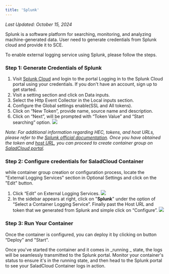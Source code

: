 ```yaml
---
title: 'Splunk'
---
```


_Last Updated: October 15, 2024_

Splunk is a software platform for searching, monitoring, and analyzing machine-generated data. User need to generate
credentials from Splunk cloud and provide it to SCE.

To enable external logging service using Splunk, please follow the steps.

### Step 1: Generate Credentials of Splunk

1. Visit [Splunk Cloud](https://www.splunk.com/en_us/products/splunk-cloud-platform.html) and login to the portal
   Logging in to the Splunk Cloud portal using your credentials. If you don't have an account, sign up to get started.
2. Visit a setting section and click on Data inputs.
3. Select the Http Event Collector in the Local inputs section.
4. Configure the Global settings enable(SSL and All tokens).
5. Click on “New Token”, provide name, source name and description.
6. Click on “Next”, will be prompted with “Token Value” and “Start searching” option.
   <img src="/container-engine/images/splunk-get-credentials.png" />

_Note: For additional information regarding HEC, tokens, and host URLs, please refer to the
[Splunk official documentation](https://docs.splunk.com/Documentation/Splunk/9.1.0/Data/UsetheHTTPEventCollector). Once
you have obtained the token and
[host URL](https://docs.splunk.com/Documentation/Splunk/9.1.0/Data/UsetheHTTPEventCollector#:~:text=Splunk%20Dev%20Portal.-,Send%20data%20to%20HTTP%20Event%20Collector%20on%20Splunk%20Cloud%20Platform,-You%20must%20send),
you can proceed to create container group on [SaladCloud portal](https://portal.salad.com/)._

### Step 2: Configure credentials for SaladCloud Container

while container group creation or configuration process, locate the "External Logging Services" section in Optional
Settings and click on the "Edit" button.

1. Click “Edit” on External Logging Services.
   <img src="/products/sce/container-groups/external-logging/images/portal-edit-external-logging.png" />
2. In the sidebar appears at right, click on "**Splunk**" under the option of “Select a Container Logging Service”.
   Finally past the Host URL and token that we generated from Splunk and simple click on “Configure”.
   <img src="/container-engine/images/select-and-configure-splunk.png" />

### Step 3: Run Your Container

Once the container is configured, you can deploy it by clicking on button “Deploy” and "Start".

Once you've started the container and it comes in _running _ state, the logs will be seamlessly transmitted to the
Splunk portal. Monitor your container's status to ensure it's in the running state, and then head to the Splunk portal
to see your SaladCloud Container logs in action.
